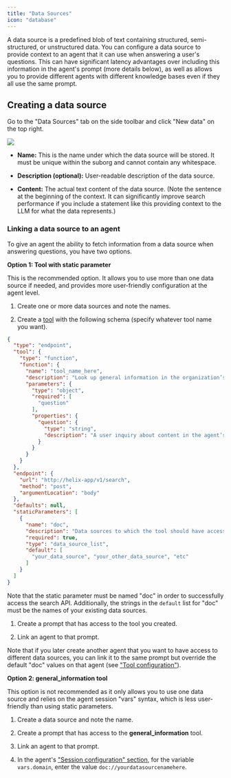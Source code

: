 ```yaml
---
title: "Data Sources"
icon: "database"
---
```


A data source is a predefined blob of text containing structured, semi-structured, or unstructured data. You can configure a data source to provide context to an agent that it can use when answering a user's questions. This can have significant latency advantages over including this information in the agent's prompt (more details below), as well as allows you to provide different agents with different knowledge bases even if they all use the same prompt.

## Creating a data source

Go to the "Data Sources" tab on the side toolbar and click "New data" on the top right.

![](/mintlify/images/new_data_source_create.jpg)

* **Name:** This is the name under which the data source will be stored. It must be unique within the suborg and cannot contain any whitespace.

* **Description (optional):** User-readable description of the data source.

* **Content:** The actual text content of the data source. (Note the sentence at the beginning of the context. It can significantly improve search performance if you include a statement like this providing context to the LLM for what the data represents.)

### Linking a data source to an agent

To give an agent the ability to fetch information from a data source when answering questions, you have two options.

**Option 1: Tool with static parameter**

This is the recommended option. It allows you to use more than one data source if needed, and provides more user-friendly configuration at the agent level.

1. Create one or more data sources and note the names.

2. Create a [tool](/Resources/tools) with the following schema (specify whatever tool name you want).

```json
{
  "type": "endpoint",
  "tool": {
    "type": "function",
    "function": {
      "name": "tool_name_here",
      "description": "Look up general information in the organization’s documentation data sources. Returns an answer and a reference URL. Usually do not include the reference URL in the spoken response.",
      "parameters": {
        "type": "object",
        "required": [
          "question"
        ],
        "properties": {
          "question": {
            "type": "string",
            "description": "A user inquiry about content in the agent’s documents, e.g. Which forms do I need for my application?"
          }
        }
      }
    }
  },
  "endpoint": {
    "url": "http://helix-app/v1/search",
    "method": "post",
    "argumentLocation": "body"
  },
  "defaults": null,
  "staticParameters": [
    {
      "name": "doc",
      "description": "Data sources to which the tool should have access",
      "required": true,
      "type": "data_source_list",
      "default": [
        "your_data_source", "your_other_data_source", "etc"
      ]
    }
  ]
}
```

Note that the static parameter must be named "doc" in order to successfully access the search API. Additionally, the strings in the `default` list for "doc" must be the names of your existing data sources.

1. Create a prompt that has access to the tool you created.

2. Link an agent to that prompt.

Note that if you later create another agent that you want to have access to different data sources, you can link it to the same prompt but override the default "doc" values on that agent (see ["Tool configuration"](/workspaces/ToolConfig)).

**Option 2: general\_information tool**

This option is not recommended as it only allows you to use one data source and relies on the agent session "vars" syntax, which is less user-friendly than using static parameters.

1. Create a data source and note the name.

2. Create a prompt that has access to the **general\_information** tool.

3. Link an agent to that prompt.

4. In the agent's ["Session configuration" section](https://docs.syllable.ai/workspaces/SessionConfig), for the variable `vars.domain`, enter the value `doc://yourdatasourcenamehere`.